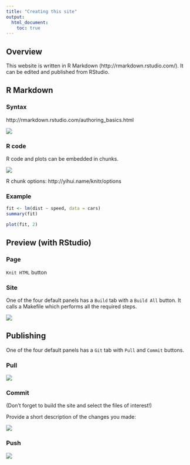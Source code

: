 ```yaml
---
title: "Creating this site"
output:
  html_document:
    toc: true
---
```


## Overview

This website is written in R Markdown (http://rmarkdown.rstudio.com/).  It can be edited and published from RStudio.

## R Markdown

### Syntax

http://rmarkdown.rstudio.com/authoring_basics.html

<img src="site_images/markdownOverview.png"/>

### R code

R code and plots can be embedded in chunks.

<img src="site_images/markdownChunk.png"/>

R chunk options: http://yihui.name/knitr/options

### Example

```r
fit <- lm(dist ~ speed, data = cars)
summary(fit)
```

```r
plot(fit, 2)
```

## Preview (with RStudio)

### Page

`Knit HTML` button

### Site

One of the four default panels has a `Build` tab with a `Build All` button.  It calls a Makefile which performs all the required steps.

<img src="site_images/build_site.png"/>

## Publishing

One of the four default panels has a `Git` tab with `Pull` and `Commit` buttons.

### Pull

<img src="site_images/gitpanel.png"/>

### Commit

(Don't forget to build the site and select the files of interest!)

Provide a short description of the changes you made:

<img src="site_images/gitcommit.png"/>

### Push

<img src="site_images/gitpush.png"/>


